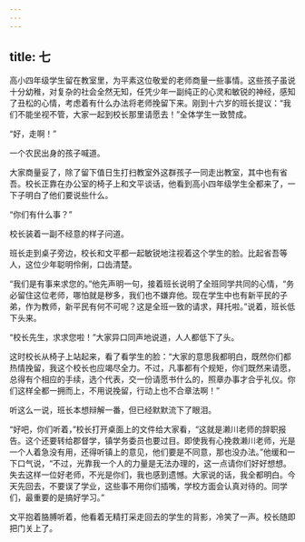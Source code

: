 ```yaml
---
---
---
```

title: 七
---




高小四年级学生留在教室里，为平素这位敬爱的老师商量一些事情。这些孩子虽说十分幼稚，对复杂的社会全然无知，任凭少年一副纯正的心灵和敏锐的神经，感知了丑松的心情，考虑着有什么办法将老师挽留下来。刚到十六岁的班长提议：“我们不能坐视不管，大家一起到校长那里请愿去！”全体学生一致赞成。

“好，走啊！”

一个农民出身的孩子喊道。

大家商量妥了，除了留下值日生打扫教室外这群孩子一同走出教室，其中也有省吾。校长正靠在办公室的椅子上和文平谈话，他看到高小四年级学生全都来了，一下子明白了他们要说些什么。

“你们有什么事？”

校长装着一副不经意的样子问道。

班长走到桌子旁边，校长和文平都一起敏锐地注视着这个学生的脸。比起省吾等人，这位少年聪明伶俐，口齿清楚。

“我们是有事来求您的。”他先声明一句，接着班长说明了全班同学共同的心情，“务必留住这位老师，哪怕就是秽多，我们也不嫌弃他。现在学生中也有新平民的子弟，作为教师，新平民有何不可呢？这是全班一致的请求，拜托啦。”说着，班长低下头来。

“校长先生，求求您啦！”大家异口同声地说道，人人都低下了头。



这时校长从椅子上站起来，看了看学生的脸：“大家的意思我都明白，既然你们都热情挽留，我这个校长也应竭尽全力。不过，凡事都有个规矩，你们既然来请愿，总得有个相应的手续，选个代表，交一份请愿书什么的，照章办事才合乎礼仪。你们这样全都一拥而上，不用说挽留，行动上也不合章法啊！”

听这么一说，班长本想辩解一番，但已经默默流下了眼泪。

“好吧，你们听着，”校长打开桌面上的文件给大家看，“这就是濑川老师的辞职报告。这个还要转给郡督学，镇学务委员也要过目。即使我有心挽救濑川老师，光是一个人着急没有用，还得听镇上的意见，他们要是不同意，那也没办法。”他缓和一下口气说，“不过，光靠我一个人的力量是无法办理的，这一点请你们好好想想。失去这样一位好老师，不光是你们，我也感到遗憾。大家说的话，我全都明白。今天先回去，不要误了学业，这些事不用你们插嘴，学校方面会认真对待的。同学们，最重要的是搞好学习。”

文平抱着胳膊听着，他看着无精打采走回去的学生的背影，冷笑了一声。校长随即把门关上了。